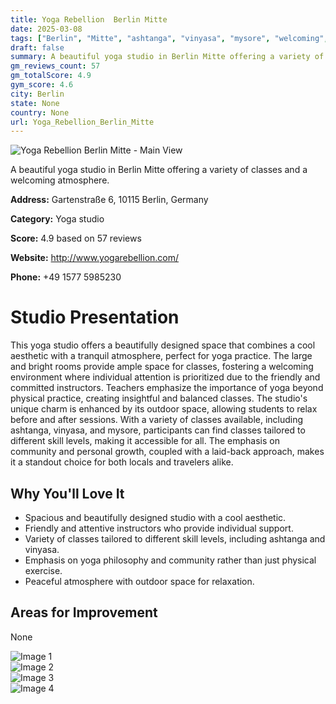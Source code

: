 ```yaml
---
title: Yoga Rebellion  Berlin Mitte
date: 2025-03-08
tags: ["Berlin", "Mitte", "ashtanga", "vinyasa", "mysore", "welcoming", "spacious", "Berlin"]  
draft: false
summary: A beautiful yoga studio in Berlin Mitte offering a variety of classes and a welcoming atmosphere.
gm_reviews_count: 57
gm_totalScore: 4.9
gym_score: 4.6
city: Berlin
state: None
country: None
url: Yoga_Rebellion_Berlin_Mitte
---
```


<div className="aspect-[16/9] relative my-8">
  <img 
    src="https://lh5.googleusercontent.com/p/AF1QipPG41aFwumdml8W3rhIGpvZa6Sz4HLedDbVbJd0=w1920-h1080-k-no"
    alt="Yoga Rebellion  Berlin Mitte - Main View"
    className="object-cover absolute inset-0 w-full h-full rounded-lg"
  />
</div>

A beautiful yoga studio in Berlin Mitte offering a variety of classes and a welcoming atmosphere.

**Address:** Gartenstraße 6, 10115 Berlin, Germany

**Category:** Yoga studio

**Score:** 4.9 based on 57 reviews

**Website:** http://www.yogarebellion.com/

**Phone:** +49 1577 5985230

# Studio Presentation

This yoga studio offers a beautifully designed space that combines a cool aesthetic with a tranquil atmosphere, perfect for yoga practice. The large and bright rooms provide ample space for classes, fostering a welcoming environment where individual attention is prioritized due to the friendly and committed instructors. Teachers emphasize the importance of yoga beyond physical practice, creating insightful and balanced classes. The studio's unique charm is enhanced by its outdoor space, allowing students to relax before and after sessions. With a variety of classes available, including ashtanga, vinyasa, and mysore, participants can find classes tailored to different skill levels, making it accessible for all. The emphasis on community and personal growth, coupled with a laid-back approach, makes it a standout choice for both locals and travelers alike.

## Why You'll Love It

- Spacious and beautifully designed studio with a cool aesthetic.
- Friendly and attentive instructors who provide individual support.
- Variety of classes tailored to different skill levels, including ashtanga and vinyasa.
- Emphasis on yoga philosophy and community rather than just physical exercise.
- Peaceful atmosphere with outdoor space for relaxation.

## Areas for Improvement

None

<div className="grid grid-cols-1 xl:grid-cols-2 gap-4 my-8">
<div className="aspect-[4/3] relative"><img src="https://lh5.googleusercontent.com/p/AF1QipPrtr4uzrPahVKcqnhCEcodtaNWRelGu5iFrGU=w1920-h1080-k-no" alt="Image 1" className="object-cover absolute inset-0 w-full h-full rounded-lg" /></div>
<div className="aspect-[4/3] relative"><img src="https://lh5.googleusercontent.com/p/AF1QipM5LbVYD_TEOJDfCbbSLgfPWJuVeT-A46lPITws=w1920-h1080-k-no" alt="Image 2" className="object-cover absolute inset-0 w-full h-full rounded-lg" /></div>
<div className="aspect-[4/3] relative"><img src="https://lh5.googleusercontent.com/p/AF1QipNCZdYRLGCEsQDF0qsTtQDypVJZVhsymGrec2ii=w1920-h1080-k-no" alt="Image 3" className="object-cover absolute inset-0 w-full h-full rounded-lg" /></div>
<div className="aspect-[4/3] relative"><img src="https://lh5.googleusercontent.com/p/AF1QipMDrLlJTDU_r7BIBUwpYtLPFgfVBP-6n0jNiqNl=w1920-h1080-k-no" alt="Image 4" className="object-cover absolute inset-0 w-full h-full rounded-lg" /></div>
</div>